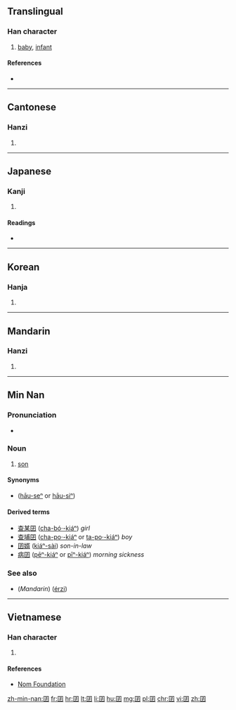 {{character info/new}}
==Translingual==

===Han character===
{{Han char|rn=31|rad=囗|as=03|sn=6|four=6040<sub>7</sub>|canj=田弓木 (WND)|ids=⿴[[囗]][[子]]}}

# [[baby]], [[infant]]

====References====
* {{Han ref|kx=0216.240|dkj=04688|dj=0422.020|hdz=10713.070|uh=56DD|ud=22237|bh=A65F|bd=42591}}

----

==Cantonese==

===Hanzi===
{{yue-hanzi|jyut=[[naam4]], [[zai2]], [[zoi2]]|y=naam4, jai2, joi2}}

# {{defn|lang=yue|sort=囗03}}

----

==Japanese==

===Kanji===
{{ja-kanji|grade=|rs=囗03}}

# {{defn|lang=ja|sort=囗03}}

====Readings====
* {{ja-readings|on=[[けん]] (ken), [[げん]] (gen), [[がち]] (gachi)|kun=[[こども]] (kodomo)}}

----

==Korean==

===Hanja===
{{ko-hanja|hangeul=건|rv=geon|mr=kŏn}}

# {{defn|lang=ko|sort=囗03}}

----

==Mandarin==

===Hanzi===
{{cmn-hanzi|pin=[[jiǎn]] ([[jian3]])|wg=chien<sup>3</sup>}}

# {{defn|lang=cmn|sort=囗03}}

----

==Min Nan==
{{zh-forms}}

===Pronunciation===
* {{IPA|[ kiã˥˧ ]|lang=nan}}

===Noun===
{{nan-noun|ts|poj=[[kiáⁿ]] (kiaⁿ<sup>2</sup>)|pojt=kiaⁿ2|rs=囗03}}

# [[son]]

====Synonyms====
* {{zh-ts|後生|后生}} ([[hāu-seⁿ]] or [[hāu-siⁿ]])

====Derived terms====
* [[查某囝]] ([[cha-bó·-kiáⁿ]]) ''girl''
* [[查埔囝]] ([[cha-po·-kiáⁿ]] or [[ta-po·-kiáⁿ]]) ''boy''
* [[囝婿]] ([[kiáⁿ-sài]]) ''son-in-law''
* [[病囝]] ([[pēⁿ-kiáⁿ]] or [[pīⁿ-kiáⁿ]]) ''morning sickness''

===See also===
* (''Mandarin'') {{zh-ts|兒子|儿子}} ([[érzi]])

----

==Vietnamese==

===Han character===
{{vi-hantu|[[cưởng]], [[kiển]], [[niên]]|rs=囗03}}

# {{defn|lang=vi|sort=囗03}}

====References====
*[http://nomfoundation.org/common/nom_details.php?codepoint=56dd Nom Foundation]

[[zh-min-nan:囝]]
[[fr:囝]]
[[hr:囝]]
[[lt:囝]]
[[li:囝]]
[[hu:囝]]
[[mg:囝]]
[[pl:囝]]
[[chr:囝]]
[[vi:囝]]
[[zh:囝]]